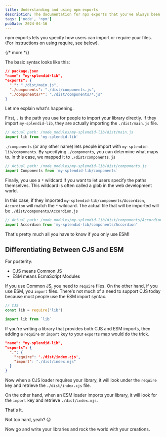 ```yaml
---
title: Understanding and using npm exports
description: The documentation for npx exports that you've always been looking for.
tags: ['node', 'npm']
pubDate: 2024-04-16
---
```


npm exports lets you specify how users can import or require your files. (For instructions on using require, see below).

{/* more */}

The basic syntax looks like this:

```json
// package.json
"name": "my-splendid-lib",
"exports": {
  ".": "./dist/main.js",
  "./components": "./dist/components.js",
  "./components/*": "./dist/components/*.js"
}
```

Let me explain what's happening.

First, `.` is the path you use for people to import your library directly. If they import `my-splendid-lib`, they are actually importing the `./dist/main.js` file.

```js
// Actual path: /node_modules/my-splendid-lib/dist/main.js
import lib from 'my-splendid-lib'
```

`./components` (or any other name) lets people import with `my-splendid-lib/components`. By specifying `./components`, you can determine what maps to. In this case, we mapped it to `./dist/components.js`

```js
// Actual path: /node_modules/my-splendid-lib/dist/components.js
import Components from `my-splendid-lib/components`
```

Finally, you use a `*` wildcard if you want to let users specify the paths themselves. This wildcard is often called a glob in the web development world.

In this case, if they imported `my-splendid-lib/components/Accordion`, `Accordion` will match the `*` wildcard. The actual file that will be imported will be `./dist/components/Accordion.js`

```js
// Actual path: /node_modules/my-splendid-lib/dist/components/Accordion.js
import Accordion from 'my-splendid-lib/components/Accordion'
```

That's pretty much all you have to know if you only use ESM!

## Differentiating Between CJS and ESM

For posterity:

- CJS means Common JS
- ESM means EcmaScript Modules

If you use Common JS, you need to `require` files. On the other hand, if you use ESM, you `import` files. There's not much of a need to support CJS today because most people use the ESM import syntax.

```js
// CJS
const lib = require('lib')
```

```js
import lib from `lib`
```

If you're writing a library that provides both CJS and ESM imports, then adding a `require` or `import` key to your `exports` map would do the trick.

```json
"name": "my-splendid-lib",
"exports": {
  ".": {
    "require": './dist/index.cjs',
    "import": "./dist/index.mjs"
  }
}
```

Now when a CJS loader requires your library, it will look under the `require` key and retrieve the `./dist/index.cjs` file.

On the other hand, when an ESM loader imports your library, it will look for the `import` key and retrieve `./dist/index.mjs`.

That's it.

Not too hard, yeah? 😉

Now go and write your libraries and rock the world with your creations.
